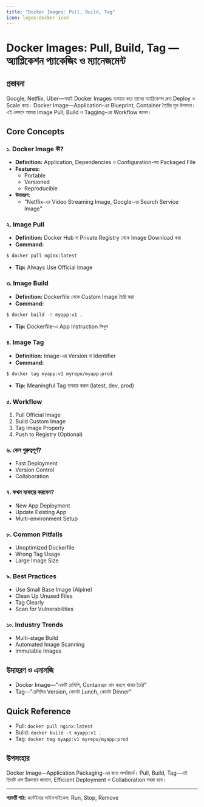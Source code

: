 ```yaml
---
title: "Docker Images: Pull, Build, Tag"
icon: logos:docker-icon
---
```


# Docker Images: Pull, Build, Tag — অ্যাপ্লিকেশন প্যাকেজিং ও ম্যানেজমেন্ট

## প্রস্তাবনা

Google, Netflix, Uber—সবাই Docker Images ব্যবহার করে তাদের অ্যাপ্লিকেশন দ্রুত Deploy ও Scale করে। Docker Image—Application-এর Blueprint, Container তৈরির মূল উপাদান। এই লেসনে আমরা Image Pull, Build ও Tagging-এর Workflow জানব।

## Core Concepts

### ১. Docker Image কী?
- **Definition:** Application, Dependencies ও Configuration-সহ Packaged File
- **Features:**
    - Portable
    - Versioned
    - Reproducible
- **উদাহরণ:**
    - "Netflix-এর Video Streaming Image, Google-এর Search Service Image"

### ২. Image Pull
- **Definition:** Docker Hub বা Private Registry থেকে Image Download করা
- **Command:**
```bash
$ docker pull nginx:latest
```
- **Tip:** Always Use Official Image

### ৩. Image Build
- **Definition:** Dockerfile থেকে Custom Image তৈরি করা
- **Command:**
```bash
$ docker build -t myapp:v1 .
```
- **Tip:** Dockerfile-এ App Instruction লিখুন

### ৪. Image Tag
- **Definition:** Image-এর Version বা Identifier
- **Command:**
```bash
$ docker tag myapp:v1 myrepo/myapp:prod
```
- **Tip:** Meaningful Tag ব্যবহার করুন (latest, dev, prod)

### ৫. Workflow
1. Pull Official Image
2. Build Custom Image
3. Tag Image Properly
4. Push to Registry (Optional)

### ৬. কেন গুরুত্বপূর্ণ?
- Fast Deployment
- Version Control
- Collaboration

### ৭. কখন ব্যবহার করবেন?
- New App Deployment
- Update Existing App
- Multi-environment Setup

### ৮. Common Pitfalls
- Unoptimized Dockerfile
- Wrong Tag Usage
- Large Image Size

### ৯. Best Practices
- Use Small Base Image (Alpine)
- Clean Up Unused Files
- Tag Clearly
- Scan for Vulnerabilities

### ১০. Industry Trends
- Multi-stage Build
- Automated Image Scanning
- Immutable Images

## উদাহরণ ও এনালজি
- Docker Image—"একটি রেসিপি, Container রান করলে খাবার তৈরি"
- Tag—"রেসিপির Version, কোনটা Lunch, কোনটা Dinner"

## Quick Reference
- Pull: `docker pull nginx:latest`
- Build: `docker build -t myapp:v1 .`
- Tag: `docker tag myapp:v1 myrepo/myapp:prod`

## উপসংহার

Docker Image—Application Packaging-এর জন্য অপরিহার্য। Pull, Build, Tag—এই তিনটি ধাপ ঠিকভাবে জানলে, Efficient Deployment ও Collaboration সহজ হবে।

---

**পরবর্তী পাঠ:** কন্টেইনার লাইফসাইকেল: Run, Stop, Remove
